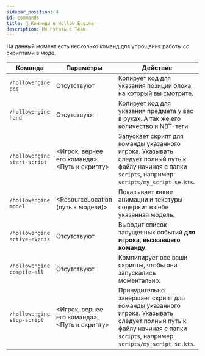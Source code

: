 ```yaml
---
sidebar_position: 4
id: commands
title: 📄 Команды в Hollow Engine
description: Не путать с Team!
---
```


На данный момент есть несколько команд для упрощения работы со скриптами в моде.

| Команда | Параметры | Действие |
| --- | --- | --- |
| `/hollowengine pos` | Отсутствуют | Копирует код для указания позиции блока, на который вы смотрите. |
| `/hollowengine hand` | Отсутствуют | Копирует код для указания предмета у вас в руках. А так же его количество и NBT-теги |
| `/hollowengine start-script` | \<Игрок, вернее его команда\>, \<Путь к скрипту\> | Запускает скрипт для команды указанного игрока. Указывать следует полный путь к файлу начиная с папки `scripts`, например: `scripts/my_script.se.kts`. |
| `/hollowengine model` | \<ResourceLocation \(путь к модели\)\> | Показывает какие анимации и текстуры содержит в себе указанная модель. |
| `/hollowengine active-events` | Отсутствуют | Выводит список запущенных событий **для игрока, вызвавшего команду**. |
| `/hollowengine compile-all` | Отсутствуют | Компилирует все ваши скрипты, чтобы они запускались моментально. |
| `/hollowengine stop-script` | \<Игрок, вернее его команда\>, \<Путь к скрипту\> | Принудительно завершает скрипт для команды указанного игрока. Указывать следует полный путь к файлу начиная с папки `scripts`, например: `scripts/my_script.se.kts`. |